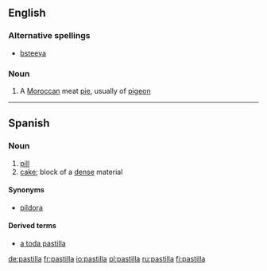 ==English==

===Alternative spellings===
*[[bsteeya]]

===Noun===
{{en-noun}}

# A [[Moroccan]] meat [[pie]], usually of [[pigeon]]

----

==Spanish==

===Noun===
{{es-noun-f}}

# [[pill]]
# [[cake]]; block of a [[dense]] material

====Synonyms====
* {{sense|pill}} [[píldora]]

====Derived terms====
*[[a toda pastilla]]

[[de:pastilla]]
[[fr:pastilla]]
[[io:pastilla]]
[[pl:pastilla]]
[[ru:pastilla]]
[[fi:pastilla]]